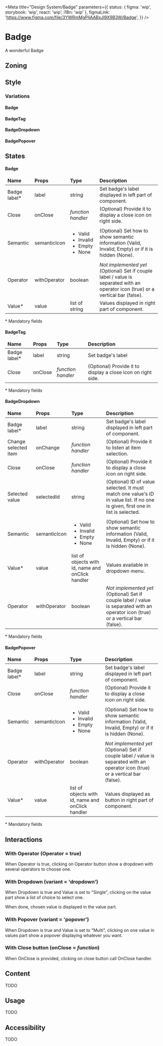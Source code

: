 
<Meta
	title="Design System/Badge"
	parameters={{
		status: { figma: 'wip', storybook: 'wip', react: 'wip', i18n: 'wip' },
		figmaLink: 'https://www.figma.com/file/3YWRmMgPIjAABxJl9X9B3W/Badge',
	}}
/>

# Badge

A wonderful Badge

## Zoning

<FigmaImage
	src="https://www.figma.com/file/3YWRmMgPIjAABxJl9X9B3W/Badge?node-id=303%3A22&t=SwcPTmTNvunmMZJh-0"
	alt="zoning image"
/>

## Style

<FigmaImage
	src="https://www.figma.com/file/3YWRmMgPIjAABxJl9X9B3W/Badge?node-id=303%3A144&t=l0MyIsUaO4fb7MjP-0"
	alt="Badge in various state"
/>

### Variations

#### Badge

<Canvas isColumn>
	<Story story={Stories.StoryBadgeValue} />
</Canvas>

#### BadgeTag

<Canvas isColumn>
	<Story story={Stories.StoryBadgeTag} />
</Canvas>

#### BadgeDropdown

<Canvas isColumn>
	<Story story={Stories.StoryBadgeDropdown} />
</Canvas>

#### BadgePopover

<Canvas isColumn>
	<Story story={Stories.StoryBadgePopover} />
</Canvas>

## States

#### Badge

<table>
	<thead>
		<tr>
			<td>
				<b>Name</b>
			</td>
			<td>
				<b>Props</b>
			</td>
			<td>
				<b>Type</b>
			</td>
			<td>
				<b>Description</b>
			</td>
		</tr>
	</thead>
	<tbody>
		<tr>
			<td>Badge label*</td>
			<td>label</td>
			<td>string</td>
			<td>Set badge's label displayed in left part of component.</td>
		</tr>
		<tr>
			<td>Close</td>
			<td>onClose</td>
			<td>
				<i>function handler</i>
			</td>
			<td>(Optional) Provide it to display a close icon on right side.</td>
		</tr>
		<tr>
			<td>Semantic</td>
			<td>semanticIcon</td>
			<td>
				<ul>
					<li>Valid</li>
					<li>Invalid</li>
					<li>Empty</li>
					<li>None</li>
				</ul>
			</td>
			<td>
				(Optional) Set how to show semantic information (Valid, Invalid, Empty) or if it is hidden
				(None).
			</td>
		</tr>
		<tr>
			<td>Operator</td>
			<td>withOperator</td>
			<td>boolean</td>
			<td>
				<i>Not implemented yet</i>
				(Optional) Set if couple label / value is separated with an operator icon (true) or a vertical
				bar (false).
			</td>
		</tr>
		<tr>
			<td>Value*</td>
			<td>value</td>
			<td>list of string</td>
			<td>Values displayed in right part of component.</td>
		</tr>
	</tbody>
</table>

\* Mandatory fields

#### BadgeTag

<table>
	<thead>
		<tr>
			<td>
				<b>Name</b>
			</td>
			<td>
				<b>Props</b>
			</td>
			<td>
				<b>Type</b>
			</td>
			<td>
				<b>Description</b>
			</td>
		</tr>
	</thead>
	<tbody>
		<tr>
			<td>Badge label*</td>
			<td>label</td>
			<td>string</td>
			<td>Set badge's label</td>
		</tr>
		<tr>
			<td>Close</td>
			<td>onClose</td>
			<td>
				<i>function handler</i>
			</td>
			<td>(Optional) Provide it to display a close icon on right side.</td>
		</tr>
	</tbody>
</table>

\* Mandatory fields

#### BadgeDropdown

<table>
	<thead>
		<tr>
			<td>
				<b>Name</b>
			</td>
			<td>
				<b>Props</b>
			</td>
			<td>
				<b>Type</b>
			</td>
			<td>
				<b>Description</b>
			</td>
		</tr>
	</thead>
	<tbody>
		<tr>
			<td>Badge label*</td>
			<td>label</td>
			<td>string</td>
			<td>Set badge's label displayed in left part of component.</td>
		</tr>
		<tr>
			<td>Change selected item</td>
			<td>onChange</td>
			<td>
				<i>function handler</i>
			</td>
			<td>(Optional) Provide it to listen at item selection.</td>
		</tr>
		<tr>
			<td>Close</td>
			<td>onClose</td>
			<td>
				<i>function handler</i>
			</td>
			<td>(Optional) Provide it to display a close icon on right side.</td>
		</tr>
		<tr>
			<td>Selected value</td>
			<td>selectedId</td>
			<td>string</td>
			<td>
				(Optional) ID of value selected. It must match one value's ID in value list. If no one is
				given, first one in list is selected.
			</td>
		</tr>
		<tr>
			<td>Semantic</td>
			<td>semanticIcon</td>
			<td>
				<ul>
					<li>Valid</li>
					<li>Invalid</li>
					<li>Empty</li>
					<li>None</li>
				</ul>
			</td>
			<td>
				(Optional) Set how to show semantic information (Valid, Invalid, Empty) or if it is hidden
				(None).
			</td>
		</tr>
		<tr>
			<td>Value*</td>
			<td>value</td>
			<td>list of objects with id, name and onClick handler</td>
			<td>Values available in dropdown menu.</td>
		</tr>
		<tr>
			<td>Operator</td>
			<td>withOperator</td>
			<td>boolean</td>
			<td>
				<i>Not implemented yet</i>
				(Optional) Set if couple label / value is separated with an operator icon (true) or a vertical
				bar (false).
			</td>
		</tr>
	</tbody>
</table>

\* Mandatory fields

#### BadgePopover

<table>
	<thead>
		<tr>
			<td>
				<b>Name</b>
			</td>
			<td>
				<b>Props</b>
			</td>
			<td>
				<b>Type</b>
			</td>
			<td>
				<b>Description</b>
			</td>
		</tr>
	</thead>
	<tbody>
		<tr>
			<td>Badge label*</td>
			<td>label</td>
			<td>string</td>
			<td>Set badge's label displayed in left part of component.</td>
		</tr>
		<tr>
			<td>Close</td>
			<td>onClose</td>
			<td>
				<i>function handler</i>
			</td>
			<td>(Optional) Provide it to display a close icon on right side.</td>
		</tr>
		<tr>
			<td>Semantic</td>
			<td>semanticIcon</td>
			<td>
				<ul>
					<li>Valid</li>
					<li>Invalid</li>
					<li>Empty</li>
					<li>None</li>
				</ul>
			</td>
			<td>
				(Optional) Set how to show semantic information (Valid, Invalid, Empty) or if it is hidden
				(None).
			</td>
		</tr>
		<tr>
			<td>Operator</td>
			<td>withOperator</td>
			<td>boolean</td>
			<td>
				<i>Not implemented yet</i>
				(Optional) Set if couple label / value is separated with an operator icon (true) or a vertical
				bar (false).
			</td>
		</tr>
		<tr>
			<td>Value*</td>
			<td>value</td>
			<td>list of objects with id, name and onClick handler</td>
			<td>Values displayed as button in right part of component.</td>
		</tr>
	</tbody>
</table>

\* Mandatory fields

## Interactions

### With Operator (Operator = true)

When Operator is true, clicking on Operator button show a dropdown with several operators to choose one.

### With Dropdown (variant = 'dropdown')

When Dropdown is true and Value is set to "Single", clicking on the value part show a list of choice to select one.

When done, chosen value is displayed in the value part.

### With Popover (variant = 'popover')

When Dropdown is true and Value is set to "Multi", clicking on one value in values part show a popover displaying whatever you want.

### With Close button (onClose = _function_)

When OnClose is provided, clicking on close button call OnClose handler.

## Content

TODO

## Usage

TODO

## Accessibility

TODO

